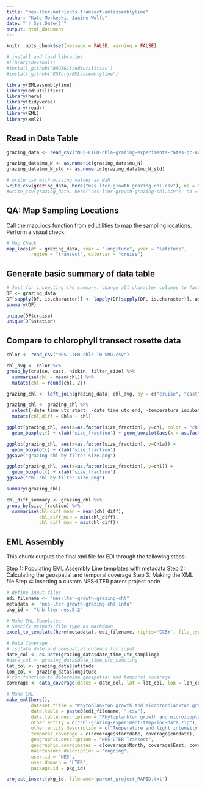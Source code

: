 ```yaml
---
title: "nes-lter-nutrients-transect-emlassemblyline"
author: "Kate Morkeski, Jaxine Wolfe"
date: "`r Sys.Date()`"
output: html_document
---
```


```r
knitr::opts_chunk$set(message = FALSE, warning = FALSE)

# install and load libraries
#library(devtools)
#install_github('WHOIGit/ediutilities')
#install_github("EDIorg/EMLassemblyline")

library(EMLassemblyline)
library(ediutilities)
library(here)
library(tidyverse)
library(readr)
library(EML)
library(xml2)

```

## Read in Data Table

```r

grazing_data <- read_csv("NES-LTER-chla-grazing-experiments-rates-qc-noquote.csv")

grazing_data$mu_N <- as.numeric(grazing_data$mu_N)
grazing_data$mu_N_std <- as.numeric(grazing_data$mu_N_std)

# write csv with missing values as NaN
write.csv(grazing_data, here("nes-lter-growth-grazing-chl.csv"), na = "NaN", row.names = FALSE)
#write_csv(grazing_data, here("nes-lter-growth-grazing-chl.csv"), na = "NaN")

```
## QA: Map Sampling Locations

Call the map_locs function from ediutilities to map the sampling locations. Perform a visual check.

```r

# Map Check
map_locs(df = grazing_data, xvar = "longitude", yvar = "latitude",
         region = "transect", colorvar = "cruise")

```
## Generate basic summary of data table

```r
# Just for inspecting the summary: change all character columns to factor
DF <- grazing_data
DF[sapply(DF, is.character)] <- lapply(DF[sapply(DF, is.character)], as.factor)
summary(DF)

unique(DF$cruise)
unique(DF$station)

```
## Compare to chlorophyll transect rosette data

```r

chlor <- read_csv("NES-LTER-chla-T0-SMD.csv")

chl_avg <- chlor %>%
group_by(cruise, cast, niskin, filter_size) %>%
  summarise(chl = mean(chl)) %>%
  mutate(chl = round(chl, 2))

grazing_chl <- left_join(grazing_data, chl_avg, by = c("cruise", "cast", "niskin", "size_fraction" = "filter_size"))

grazing_chl <- grazing_chl %>%
  select(-date_time_utc_start, -date_time_utc_end, -temperature_incubation_avg, -temperature_incubation_std, -duration_incubation, -dilution, -mu_0, -mu_0_std, -mu_N, -mu_N_std, -grazing, -grazing_std, -iode_quality_flag)  %>% 
  mutate(chl_diff = Chla - chl) 

ggplot(grazing_chl, aes(x=as.factor(size_fraction), y=chl, color = "chlorophyll")) + 
  geom_boxplot() + xlab('size_fraction') + geom_boxplot(aes(x = as.factor(size_fraction), y = Chla, color = "grazing"))

ggplot(grazing_chl, aes(x=as.factor(size_fraction), y=Chla)) + 
  geom_boxplot() + xlab('size_fraction')
ggsave("grazing-chl-by-filter-size.png")

ggplot(grazing_chl, aes(x=as.factor(size_fraction), y=chl)) + 
  geom_boxplot() + xlab('size_fraction')
ggsave("chl-chl-by-filter-size.png")

summary(grazing_chl)

chl_diff_summary <- grazing_chl %>%
group_by(size_fraction) %>%
  summarise(chl_diff_mean = mean(chl_diff), 
            chl_diff_min = min(chl_diff),
            chl_diff_max = max(chl_diff)) 


```


## EML Assembly

This chunk outputs the final xml file for EDI through the following steps:

Step 1: Populating EML Assembly Line templates with metadata
Step 2: Calculating the geospatial and temporal coverage 
Step 3: Making the XML file 
Step 4: Inserting a custom NES-LTER parent project node 

```r

# define input files
edi_filename <- "nes-lter-growth-grazing-chl"
metadata <- "nes-lter-growth-grazing-chl-info"
pkg_id <- "knb-lter-nes.5.2"

# Make EML Templates 
# Specify methods file type as markdown
excel_to_template(here(metadata), edi_filename, rights='CCBY', file_type=".md")

# Data Coverage
# isolate date and geospatial columns for input
date_col <- as.Date(grazing_data$date_time_utc_sampling)
#date_col <- grazing_data$date_time_utc_sampling
lat_col <- grazing_data$latitude
lon_col <- grazing_data$longitude
# run function to determine geospatial and temporal coverage
coverage <- data_coverage(dates = date_col, lat = lat_col, lon = lon_col)

# Make EML
make_eml(here(),
         dataset.title = "Phytoplankton growth and microzooplankton grazing rates from NES-LTER transect cruises, ongoing since 2017.",
         data.table = paste0(edi_filename, ".csv"),
         data.table.description = "Phytoplankton growth and microzooplankton grazing rates with size-fractionated chlorophyll concentration",
         other.entity = c("chl-grazing-experiment-temp-inc-data.zip"),
         other.entity.description = c("Temperature and light intensity recorded during the incubation experiments"),
         temporal.coverage = c(coverage$startdate, coverage$enddate),
         geographic.description = "NES-LTER Transect",
         geographic.coordinates = c(coverage$North, coverage$East, coverage$South, coverage$West),
         maintenance.description = "ongoing",
         user.id = "NES",
         user.domain = "LTER",
         package.id = pkg_id)

project_insert(pkg_id, filename='parent_project_RAPID.txt')

```


